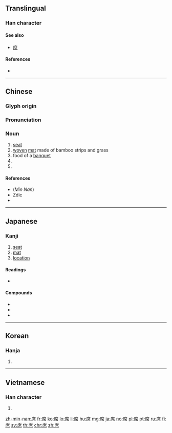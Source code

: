 {{also|蓆|度}}
==Translingual==

===Han character===
{{Han char|rn=50|rad=巾|as=07|sn=10|four=00227|canj=ITLB|ids=⿸广⿱廿巾}}

====See also====
* {{l|mul|度}} [[庶]] {{qualifier|unrelated, graphically similar}}

====References====
* {{Han ref|kx=0332.080|dkj=08926|dj=0638.070|hdz=10741.040|uh=5E2D|ud=24109|bh=AE75|bd=44661}}

----

==Chinese==
{{zh-forms}}

===Glyph origin===
{{Han etym}}

===Pronunciation===
{{zh-pron
|m=xí
|c=zik6
|mn=qz,zz:si̍t/tw,xm,zz:se̍k/chhio̍h/qz,xm:sia̍h
|mn_note=si̍t/se̍k - literary; chhio̍h/sia̍h - vernacular
|mc=y
|oc=y
|ma=Zh-xí.ogg
|cat=n,v
}}

===Noun===
{{zh-noun}}

# [[seat]]
# [[woven]] [[mat]] made of bamboo strips and grass
# food of a [[banquet]]
# {{non-gloss definition|classifier for conversations}}
# {{non-gloss definition|classifier for members of parliament}}

====References====
* (''Min Nan'') {{thcwd|5915}}
* Zdic
* {{R:twedu|a01173}}

----

==Japanese==

===Kanji===
{{ja-kanji|grade=4|rs=巾07}}

# [[seat]]
# [[mat]]
# [[location]]

====Readings====
* {{ja-readings|goon=[[じゃく]] (jaku)|kanon=[[せき]] (seki)|kun=[[むしろ]] (mushiro)}}

====Compounds====
{{top4}}
* {{ja-r|議席|ぎせき}}
* {{ja-r|座席|ざせき}}
* {{ja-r|欠席|けっせき}}
{{bottom}}

----

==Korean==

===Hanja===
{{ko-hanja|hangeul=석|rv=seok|mr=sŏk}}

# {{defn|lang=ko|sort=巾07}}

----

==Vietnamese==

===Han character===
{{vi-hantu|[[tiệc]], [[tịch]]|rs=巾07}}

# {{defn|lang=vi|sort=巾07}}

[[zh-min-nan:席]]
[[fr:席]]
[[ko:席]]
[[lo:席]]
[[li:席]]
[[hu:席]]
[[mg:席]]
[[ja:席]]
[[no:席]]
[[pl:席]]
[[pt:席]]
[[ru:席]]
[[fi:席]]
[[sv:席]]
[[th:席]]
[[chr:席]]
[[zh:席]]